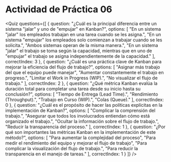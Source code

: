 
# Actividad de Práctica 06

<Quiz questions={[
  {
    question: "¿Cuál es la principal diferencia entre un sistema \"jalar\" y uno de \"empujar\" en Kanban?",
    options: [
      "En un sistema \"jalar\" los empleados trabajan en una tarea cuando se les asigna.",
      "En un sistema \"empujar\" los empleados solo comienzan a trabajar cuando se les solicita.",
      "Ambos sistemas operan de la misma manera.",
      "En un sistema \"jalar\" el trabajo se toma según la capacidad, mientras que en uno de \"empujar\" el trabajo se asigna independientemente de la capacidad."
    ],
    correctIndex: 3
  },
  {
    question: "¿Cuál es una práctica clave de Kanban para mejorar la eficiencia del flujo de trabajo?",
    options: [
      "Asignar más trabajo del que el equipo puede manejar",
      "Aumentar constantemente el trabajo en progreso.",
      "Limitar el Work in Progress (WIP).",
      "No visualizar el flujo de trabajo."
    ],
    correctIndex: 2
  },
  {
    question: "¿Qué métrica Kanban evalúa la duración total para completar una tarea desde su inicio hasta su conclusión?",
    options: [
      "Tiempo de Entrega (Lead Time).",
      "Rendimiento (Throughput).",
      "Trabajo en Curso (WIP).",
      "Colas (Queue)."
    ],
    correctIndex: 0
  },
  {
    question: "¿Cuál es el propósito de hacer las políticas explícitas en la implementación de Kanban?",
    options: [
      "Complicar la comprensión del trabajo.",
      "Asegurar que todos los involucrados entiendan cómo está organizado el trabajo.",
      "Ocultar la información sobre el flujo de trabajo.",
      "Reducir la transparencia del proceso."
    ],
    correctIndex: 1
  },
  {
    question: "¿Por qué son importantes las métricas Kanban en la implementación de este método?",
    options: [
      "Para aumentar la complejidad del proceso",
      "Para medir el rendimiento del equipo y mejorar el flujo de trabajo",
      "Para complicar la visualización del flujo de trabajo.",
      "Para reducir la transparencia en el manejo de tareas."
    ],
    correctIndex: 1
  }
]} />
